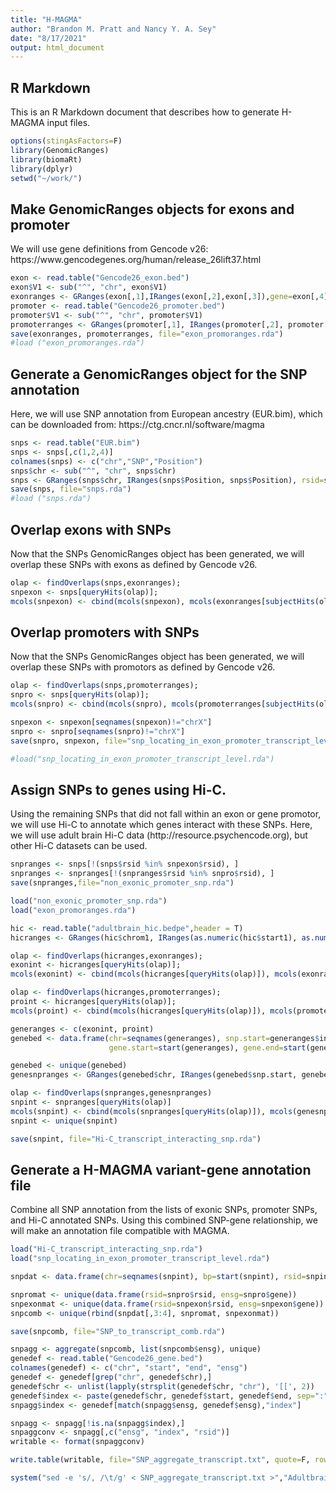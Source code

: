 ```yaml
---
title: "H-MAGMA"
author: "Brandon M. Pratt and Nancy Y. A. Sey"
date: "8/17/2021"
output: html_document
---
```


## R Markdown

This is an R Markdown document that describes how to generate H-MAGMA input files.

```r
options(stingAsFactors=F)
library(GenomicRanges)
library(biomaRt)
library(dplyr)
setwd("~/work/")
```

## Make GenomicRanges objects for exons and promoter
We will use gene definitions from Gencode v26: https://www.gencodegenes.org/human/release_26lift37.html

```r
exon <- read.table("Gencode26_exon.bed")
exon$V1 <- sub("^", "chr", exon$V1)
exonranges <- GRanges(exon[,1],IRanges(exon[,2],exon[,3]),gene=exon[,4])
promoter <- read.table("Gencode26_promoter.bed")
promoter$V1 <- sub("^", "chr", promoter$V1)
promoterranges <- GRanges(promoter[,1], IRanges(promoter[,2], promoter[,3]), gene=promoter[,4])
save(exonranges, promoterranges, file="exon_promoranges.rda")
#load ("exon_promoranges.rda")
```

## Generate a GenomicRanges object for the SNP annotation

Here, we will use SNP annotation from European ancestry (EUR.bim), which can be downloaded from: https://ctg.cncr.nl/software/magma

```r
snps <- read.table("EUR.bim")
snps <- snps[,c(1,2,4)]
colnames(snps) <- c("chr","SNP","Position")
snps$chr <- sub("^", "chr", snps$chr)
snps <- GRanges(snps$chr, IRanges(snps$Position, snps$Position), rsid=snps$SNP)
save(snps, file="snps.rda")
#load ("snps.rda")
```

## Overlap exons with SNPs

Now that the SNPs GenomicRanges object has been generated, we will overlap these SNPs with exons as defined by Gencode v26.

```r
olap <- findOverlaps(snps,exonranges);
snpexon <- snps[queryHits(olap)];
mcols(snpexon) <- cbind(mcols(snpexon), mcols(exonranges[subjectHits(olap)]))
```

## Overlap promoters with SNPs

Now that the SNPs GenomicRanges object has been generated, we will overlap these SNPs with promotors as defined by Gencode v26.

```r
olap <- findOverlaps(snps,promoterranges);
snpro <- snps[queryHits(olap)];
mcols(snpro) <- cbind(mcols(snpro), mcols(promoterranges[subjectHits(olap)]))

snpexon <- snpexon[seqnames(snpexon)!="chrX"]
snpro <- snpro[seqnames(snpro)!="chrX"]
save(snpro, snpexon, file="snp_locating_in_exon_promoter_transcript_level.rda")

#load("snp_locating_in_exon_promoter_transcript_level.rda")
```

## Assign SNPs to genes using Hi-C. 

Using the remaining SNPs that did not fall within an exon or gene promotor, we will use Hi-C to annotate which genes interact with these SNPs.
Here, we will use adult brain Hi-C data (http://resource.psychencode.org), but other Hi-C datasets can be used.

```r
snpranges <- snps[!(snps$rsid %in% snpexon$rsid), ]
snpranges <- snpranges[!(snpranges$rsid %in% snpro$rsid), ]
save(snpranges,file="non_exonic_promoter_snp.rda")

load("non_exonic_promoter_snp.rda") 
load("exon_promoranges.rda")

hic <- read.table("adultbrain_hic.bedpe",header = T)
hicranges <- GRanges(hic$chrom1, IRanges(as.numeric(hic$start1), as.numeric(hic$end1)), int1=hic$start2,int2=hic$end2)

olap <- findOverlaps(hicranges,exonranges);
exonint <- hicranges[queryHits(olap)];
mcols(exonint) <- cbind(mcols(hicranges[queryHits(olap)]), mcols(exonranges[subjectHits(olap)]))

olap <- findOverlaps(hicranges,promoterranges);
proint <- hicranges[queryHits(olap)];
mcols(proint) <- cbind(mcols(hicranges[queryHits(olap)]), mcols(promoterranges[subjectHits(olap)]))

generanges <- c(exonint, proint)
genebed <- data.frame(chr=seqnames(generanges), snp.start=generanges$int1, snp.end=generanges$int2, 
                      gene.start=start(generanges), gene.end=start(generanges)+width(generanges)-1, ensg=generanges$gene)

genebed <- unique(genebed) 
genesnpranges <- GRanges(genebed$chr, IRanges(genebed$snp.start, genebed$snp.end), ensg=genebed$ensg)

olap <- findOverlaps(snpranges,genesnpranges)
snpint <- snpranges[queryHits(olap)]
mcols(snpint) <- cbind(mcols(snpranges[queryHits(olap)]), mcols(genesnpranges[subjectHits(olap)]))
snpint <- unique(snpint)

save(snpint, file="Hi-C_transcript_interacting_snp.rda")
```

## Generate a H-MAGMA variant-gene annotation file
Combine all SNP annotation from the lists of exonic SNPs, promoter SNPs, and Hi-C annotated SNPs.
Using this combined SNP-gene relationship, we will make an annotation file compatible with MAGMA.

```r

load("Hi-C_transcript_interacting_snp.rda")
load("snp_locating_in_exon_promoter_transcript_level.rda")

snpdat <- data.frame(chr=seqnames(snpint), bp=start(snpint), rsid=snpint$rsid, ensg=snpint$ensg)

snpromat <- unique(data.frame(rsid=snpro$rsid, ensg=snpro$gene))
snpexonmat <- unique(data.frame(rsid=snpexon$rsid, ensg=snpexon$gene))
snpcomb <- unique(rbind(snpdat[,3:4], snpromat, snpexonmat)) 

save(snpcomb, file="SNP_to_transcript_comb.rda")

snpagg <- aggregate(snpcomb, list(snpcomb$ensg), unique)
genedef <- read.table("Gencode26_gene.bed")
colnames(genedef) <- c("chr", "start", "end", "ensg")
genedef <- genedef[grep("chr", genedef$chr),]
genedef$chr <- unlist(lapply(strsplit(genedef$chr, "chr"), '[[', 2))
genedef$index <- paste(genedef$chr, genedef$start, genedef$end, sep=":")
snpagg$index <- genedef[match(snpagg$ensg, genedef$ensg),"index"]

snpagg <- snpagg[!is.na(snpagg$index),]
snpaggconv <- snpagg[,c("ensg", "index", "rsid")]
writable <- format(snpaggconv)

write.table(writable, file="SNP_aggregate_transcript.txt", quote=F, row.names=F, col.names=F, sep="\t") # change the name of the file

system("sed -e 's/, /\t/g' < SNP_aggregate_transcript.txt >","Adultbrain.transcript.annot")
```

